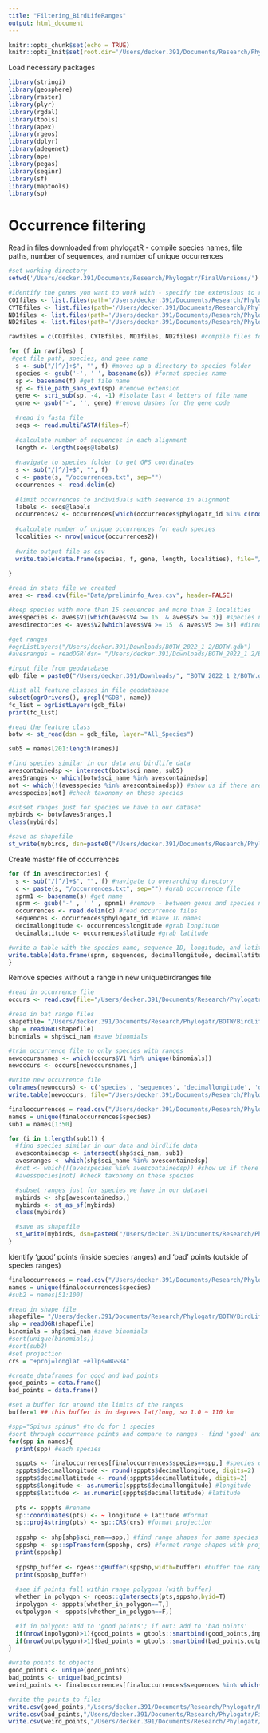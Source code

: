 ```yaml
---
title: "Filtering_BirdLifeRanges"
output: html_document
---
```


```r
knitr::opts_chunk$set(echo = TRUE)
knitr::opts_knit$set(root.dir='/Users/decker.391/Documents/Research/Phylogatr/FinalVersions/')
```

Load necessary packages
```r
library(stringi)
library(geosphere)
library(raster)
library(plyr)
library(rgdal)
library(tools)
library(apex)
library(rgeos)
library(dplyr)
library(adegenet)
library(ape)
library(pegas)
library(seqinr)
library(sf)
library(maptools)
library(sp)
```

# Occurrence filtering
Read in files downloaded from phylogatR - compile species names, file paths, number of sequences, and number of unique occurrences
```r
#set working directory
setwd('/Users/decker.391/Documents/Research/Phylogatr/FinalVersions/')

#identify the genes you want to work with - specify the extensions to read in
COIfiles <- list.files(path='/Users/decker.391/Documents/Research/Phylogatr/FinalVersions/Data/Aves/', pattern=('-COI.afa'), full.names = TRUE, recursive=TRUE)
CYTBfiles <- list.files(path='/Users/decker.391/Documents/Research/Phylogatr/FinalVersions//Data/Aves/', pattern=('-CYTB.afa'), full.names = TRUE, recursive=TRUE)
ND1files <- list.files(path='/Users/decker.391/Documents/Research/Phylogatr/FinalVersions//Data/Aves/', pattern=('-ND1.afa'), full.names = TRUE, recursive=TRUE)
ND2files <- list.files(path='/Users/decker.391/Documents/Research/Phylogatr/FinalVersions//Data/Aves/', pattern=('-ND2.afa'), full.names = TRUE, recursive=TRUE)

rawfiles = c(COIfiles, CYTBfiles, ND1files, ND2files) #compile files for all genes

for (f in rawfiles) {
 #get file path, species, and gene name
  s <- sub("/[^/]+$", "", f) #moves up a directory to species folder
  species <- gsub('-', ' ', basename(s)) #format species name
  sp <- basename(f) #get file name
  sp <- file_path_sans_ext(sp) #remove extension
  gene <- stri_sub(sp, -4, -1) #isolate last 4 letters of file name
  gene <- gsub('-', '', gene) #remove dashes for the gene code
  
  #read in fasta file
  seqs <- read.multiFASTA(files=f)
  
  #calculate number of sequences in each alignment
  length <- length(seqs@labels)
  
  #navigate to species folder to get GPS coordinates
  s <- sub("/[^/]+$", "", f)
  c <- paste(s, "/occurrences.txt", sep="")
  occurrences <- read.delim(c)
  
  #limit occurrences to individuals with sequence in alignment
  labels <- seqs@labels
  occurrences2 <- occurrences[which(occurrences$phylogatr_id %in% c(noquote(labels))),c(4:5)]
  
  #calculate number of unique occurrences for each species
  localities <- nrow(unique(occurrences2))
  
  #write output file as csv
  write.table(data.frame(species, f, gene, length, localities), file="/Users/decker.391/Documents/Research/Phylogatr/FinalVersions/Data/preliminfo_Aves.csv", quote=FALSE, row.names=FALSE, col.names=FALSE, append=TRUE, sep=",", na="0")
  
}
```

```r
#read in stats file we created
aves <- read.csv(file="Data/preliminfo_Aves.csv", header=FALSE)

#keep species with more than 15 sequences and more than 3 localities
avesspecies <- aves$V1[which(aves$V4 >= 15  & aves$V5 >= 3)] #species names
avesdirectories <- aves$V2[which(aves$V4 >= 15  & aves$V5 >= 3)] #directory paths
```

```r
#get ranges
#ogrListLayers("/Users/decker.391/Downloads/BOTW_2022_1 2/BOTW.gdb")
#avesranges = readOGR(dsn= "/Users/decker.391/Downloads/BOTW_2022_1 2/BOTW.gdb", layer="All_Species")

#input file from geodatabase
gdb_file = paste0("/Users/decker.391/Downloads/", "BOTW_2022_1 2/BOTW.gdb")

#List all feature classes in file geodatabase
subset(ogrDrivers(), grepl("GDB", name))
fc_list = ogrListLayers(gdb_file)
print(fc_list)

#read the feature class
botw <- st_read(dsn = gdb_file, layer="All_Species")

sub5 = names[201:length(names)]

#find species similar in our data and birdlife data
avescontainedsp <- intersect(botw$sci_name, sub5)
aves5ranges <- which(botw$sci_name %in% avescontainedsp)
not <- which(!(avesspecies %in% avescontainedsp)) #show us if there are any species in our list w/out ranges
avesspecies[not] #check taxonomy on these species

#subset ranges just for species we have in our dataset
mybirds <- botw[aves5ranges,]
class(mybirds)

#save as shapefile
st_write(mybirds, dsn=paste0("/Users/decker.391/Documents/Research/Phylogatr/BOTW/", "/BirdLife2022/201_270"), layer=NULL, driver="ESRI Shapefile")
```

Create master file of occurrences
```r
for (f in avesdirectories) {
  s <- sub("/[^/]+$", "", f) #navigate to overarching directory
  c <- paste(s, "/occurrences.txt", sep="") #grab occurrence file
  spnm1 <- basename(s) #get name
  spnm <- gsub('-' , ' ' , spnm1) #remove - between genus and species names
  occurrences <- read.delim(c) #read occurrence files
  sequences <- occurrences$phylogatr_id #save ID names
  decimallongitude <- occurrences$longitude #grab longitude
  decimallatitude <- occurrences$latitude #grab latitude

#write a table with the species name, sequence ID, longitude, and latitude  
write.table(data.frame(spnm, sequences, decimallongitude, decimallatitude), file="/Users/decker.391/Documents/Research/Phylogatr/FinalVersions/Data/avesgeodata.csv", col.names=FALSE, row.names=FALSE, append=TRUE, sep=',')
}
```

Remove species without a range in new uniquebirdranges file
```r
#read in occurrence file
occurs <- read.csv(file="/Users/decker.391/Documents/Research/Phylogatr/FinalVersions/Data/avesgeodata.csv", header=FALSE)

#read in bat range files
shapefile= "/Users/decker.391/Documents/Research/Phylogatr/BOTW/BirdLife2022/BirdLife2022.shp"
shp = readOGR(shapefile)
binomials = shp$sci_nam #save binomials

#trim occurrence file to only species with ranges
newoccursnames <- which(occurs$V1 %in% unique(binomials))
newoccurs <- occurs[newoccursnames,]

#write new occurrence file
colnames(newoccurs) <- c('species', 'sequences', 'decimallongitude', 'decimallatitude')
write.table(newoccurs, file="/Users/decker.391/Documents/Research/Phylogatr/FinalVersions/Data/avesgeodata1.csv", col.names=TRUE, row.names=FALSE, append=FALSE, sep=',')
```

```r
finaloccurrences = read.csv("/Users/decker.391/Documents/Research/Phylogatr/FinalVersions/Data/avesgeodata1.csv",header=T) #read in occurrences
names = unique(finaloccurrences$species)
sub1 = names[1:50]

for (i in 1:length(sub1)) {
  #find species similar in our data and birdlife data
  avescontainedsp <- intersect(shp$sci_nam, sub1)
  avesranges <- which(shp$sci_name %in% avescontainedsp)
  #not <- which(!(avesspecies %in% avescontainedsp)) #show us if there are any species in our list w/out ranges
  #avesspecies[not] #check taxonomy on these species

  #subset ranges just for species we have in our dataset
  mybirds <- shp[avescontainedsp,]
  mybirds <- st_as_sf(mybirds)
  class(mybirds)

  #save as shapefile
  st_write(mybirds, dsn=paste0("/Users/decker.391/Documents/Research/Phylogatr/BOTW/", "/BirdLife2022/1_50"), layer=NULL, driver="ESRI Shapefile")
}
```


Identify 'good' points (inside species ranges) and 'bad' points (outside of species ranges)
```r
finaloccurrences = read.csv("/Users/decker.391/Documents/Research/Phylogatr/FinalVersions/Data/avesgeodata1.csv",header=T) #read in occurrences
names = unique(finaloccurrences$species)
#sub2 = names[51:100]

#read in shape file
shapefile= "/Users/decker.391/Documents/Research/Phylogatr/BOTW/BirdLife2022.shp" 
shp = readOGR(shapefile)
binomials = shp$sci_nam #save binomials
#sort(unique(binomials))
#sort(sub2)
#set projection
crs = "+proj=longlat +ellps=WGS84"

#create dataframes for good and bad points
good_points = data.frame()
bad_points = data.frame()

#set a buffer for around the limits of the ranges
buffer=1 ## this buffer is in degrees lat/long, so 1.0 ~ 110 km

#spp="Spinus spinus" #to do for 1 species
#sort through occurrence points and compare to ranges - find 'good' and 'bad' points
for(spp in names){
  print(spp) #each species

  spppts <- finaloccurrences[finaloccurrences$species==spp,] #species occurrence points
  spppts$decimallongitude <- round(spppts$decimallongitude, digits=2)
  spppts$decimallatitude <- round(spppts$decimallatitude, digits=2)
  spppts$longitude <- as.numeric(spppts$decimallongitude) #longitude
  spppts$latitude <- as.numeric(spppts$decimallatitude) #latitude
  
  pts <- spppts #rename
  sp::coordinates(pts) <- ~ longitude + latitude #format
  sp::proj4string(pts) <- sp::CRS(crs) #format projection
  
  sppshp <- shp[shp$sci_nam==spp,] #find range shapes for same species
  sppshp <- sp::spTransform(sppshp, crs) #format range shapes with projection
  print(sppshp)
  
  sppshp_buffer <- rgeos::gBuffer(sppshp,width=buffer) #buffer the ranges - this takes too long
  print(sppshp_buffer)
  
  #see if points fall within range polygons (with buffer)
  whether_in_polygon <- rgeos::gIntersects(pts,sppshp,byid=T)  
  inpolygon <- spppts[whether_in_polygon==T,]
  outpolygon <- spppts[whether_in_polygon==F,]

  #if in polygon: add to 'good points'; if out: add to 'bad points'
  if(nrow(inpolygon)>1){good_points = gtools::smartbind(good_points,inpolygon)}
  if(nrow(outpolygon)>1){bad_points = gtools::smartbind(bad_points,outpolygon)}
}

#write points to objects
good_points <- unique(good_points)
bad_points <- unique(bad_points)
weird_points <- finaloccurrences[finaloccurrences$sequences %in% which(!(finaloccurrences$sequences %in% union(good_points$sequences,bad_points$sequences))), ] #for weird points 

#write the points to files
write.csv(good_points,"/Users/decker.391/Documents/Research/Phylogatr/FinalVersions/Data/Avesgood_points.csv")
write.csv(bad_points,"/Users/decker.391/Documents/Research/Phylogatr/FinalVersions/Data/Avesbad_points.csv")
write.csv(weird_points,"/Users/decker.391/Documents/Research/Phylogatr/FinalVersions/Data/Avesweird_points.csv")
```